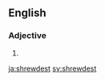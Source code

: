 ==English==

===Adjective===
{{head|en|adjective superlative form}}

# {{en-superlative of|shrewd}}

[[ja:shrewdest]]
[[sv:shrewdest]]